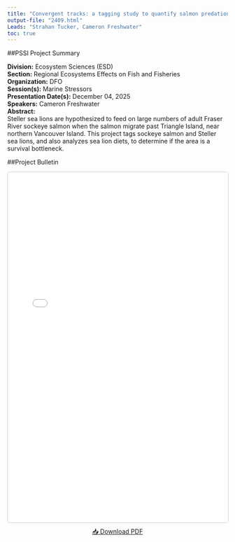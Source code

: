 ```yaml
---
title: "Convergent tracks: a tagging study to quantify salmon predation by sea lions"
output-file: "2409.html"
Leads: "Strahan Tucker, Cameron Freshwater"
toc: true
---
```


##PSSI Project Summary

**Division:** Ecosystem Sciences (ESD)  
**Section:** Regional Ecosystems Effects on Fish and Fisheries  
**Organization:** DFO  
**Session(s):** Marine Stressors  
**Presentation Date(s):** December 04, 2025  
**Speakers:** Cameron Freshwater  
**Abstract:**  
Steller sea lions are hypothesized to feed on large numbers of adult Fraser River sockeye salmon when the salmon migrate past Triangle Island, near northern Vancouver Island. This project tags sockeye salmon and Steller sea lions, and also analyzes sea lion diets, to determine if the area is a survival bottleneck.   

##Project Bulletin

<iframe src="../../data/PSSI_bulletin/2409.pdf" width="100%" height="800px" style="border: 1px solid #ccc; border-radius: 4px;"></iframe>

<p style="text-align: center; margin-top: 10px;">
[📥 Download PDF](../../data/PSSI_bulletin/2409.pdf){.btn .btn-primary target="_blank"}
</p>

